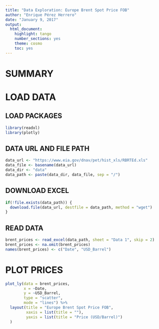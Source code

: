 ```yaml
---
title: "Data Exploration: Europe Brent Spot Price FOB"
author: "Enrique Pérez Herrero"
date: "January 9, 2017"
output: 
  html_document: 
    highlight: tango
    number_sections: yes
    theme: cosmo
    toc: yes
---
```


# SUMMARY


# LOAD DATA

## LOAD PACKAGES

```r
library(readxl)
library(plotly)
```

## DATA URL AND FILE PATH

```r
data_url <- "https://www.eia.gov/dnav/pet/hist_xls/RBRTEd.xls"
data_file <- basename(data_url)
data_dir <- "data"
data_path <- paste(data_dir, data_file, sep = "/")
```

## DOWNLOAD EXCEL

```r
if(!file.exists(data_path)) {
  download.file(data_url, destfile = data_path, method = "wget")
}
```

## READ DATA

```r
brent_prices <- read_excel(data_path, sheet = "Data 1", skip = 2)
brent_prices <- na.omit(brent_prices)
names(brent_prices) <- c("Date", "USD_Barrel")
```

# PLOT PRICES

```r
plot_ly(data = brent_prices,
        x = ~Date,
        y = ~USD_Barrel,
        type = "scatter",
        mode = "lines") %>%
  layout(title = "Europe Brent Spot Price FOB",
         xaxis = list(title = ""),
         yaxis = list(title = "Price (USD/Barrel)")
  )
```


